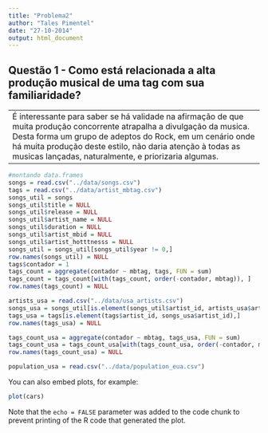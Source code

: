 ```yaml
---
title: "Problema2"
author: "Tales Pimentel"
date: "27-10-2014"
output: html_document
---
```


Questão 1 - Como está relacionada a alta produção musical de uma tag com sua familiaridade? 
---
--
É interessante para saber se há validade na afirmação de que muita produção concorrente atrapalha a divulgação da musica. Desta forma um grupo de adeptos do Rock, em um cenário onde há muita produção deste estilo, não daria atenção à todas as musicas lançadas, naturalmente, e priorizaria algumas.
--

```r
#montando data.frames
songs = read.csv("../data/songs.csv")
tags = read.csv("../data/artist_mbtag.csv")
songs_util = songs
songs_util$title = NULL
songs_util$release = NULL
songs_util$artist_name = NULL
songs_util$duration = NULL
songs_util$artist_mbid = NULL
songs_util$artist_hotttnesss = NULL
songs_util = songs_util[songs_util$year != 0,]
row.names(songs_util) = NULL
tags$contador = 1
tags_count = aggregate(contador ~ mbtag, tags, FUN = sum)
tags_count = tags_count[with(tags_count, order(-contador, mbtag)), ]
row.names(tags_count) = NULL

artists_usa = read.csv("../data/usa_artists.csv")
songs_usa = songs_util[is.element(songs_util$artist_id, artists_usa$artist_id),]
tags_usa = tags[is.element(tags$artist_id, songs_usa$artist_id),]
row.names(tags_usa) = NULL

tags_count_usa = aggregate(contador ~ mbtag, tags_usa, FUN = sum)
tags_count_usa = tags_count_usa[with(tags_count_usa, order(-contador, mbtag)), ]
row.names(tags_count_usa) = NULL

population_usa = read.csv("../data/population_eua.csv")

```

You can also embed plots, for example:

```r
plot(cars)
```

Note that the `echo = FALSE` parameter was added to the code chunk to prevent printing of the R code that generated the plot.
